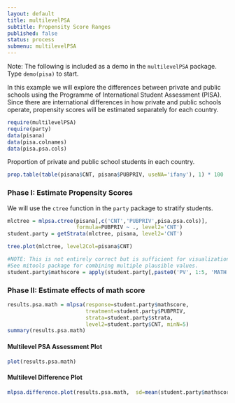```yaml
---
layout: default	
title: multilevelPSA
subtitle: Propensity Score Ranges
published: false
status: process
submenu: multilevelPSA
---
```


Note: The following is included as a demo in the `multilevelPSA` package. Type `demo(pisa)` to start.

In this example we will explore the differences between private and public schools using the Programme of International Student Assessment (PISA). Since there are international differences in how private and public schools operate, propensity scores will be estimated separately for each country.

```r
require(multilevelPSA)
require(party)
data(pisana)
data(pisa.colnames)
data(pisa.psa.cols)
```

Proportion of private and public school students in each country.

```r
prop.table(table(pisana$CNT, pisana$PUBPRIV, useNA='ifany'), 1) * 100
```

### Phase I: Estimate Propensity Scores

We will use the `ctree` function in the `party` package to stratify students.

```r
mlctree = mlpsa.ctree(pisana[,c('CNT','PUBPRIV',pisa.psa.cols)], 
					  formula=PUBPRIV ~ ., level2='CNT')
student.party = getStrata(mlctree, pisana, level2='CNT')
```

```r
tree.plot(mlctree, level2Col=pisana$CNT)
```

```r
#NOTE: This is not entirely correct but is sufficient for visualization purposes.
#See mitools package for combining multiple plausible values.
student.party$mathscore = apply(student.party[,paste0('PV', 1:5, 'MATH')], 1, sum) / 5
```

### Phase II: Estimate effects of math score

```r
results.psa.math = mlpsa(response=student.party$mathscore, 
						 treatment=student.party$PUBPRIV, 
						 strata=student.party$strata, 
						 level2=student.party$CNT, minN=5)
summary(results.psa.math)
```

#### Multilevel PSA Assessment Plot

```r
plot(results.psa.math)
```

#### Multilevel Difference Plot

```r
mlpsa.difference.plot(results.psa.math,  sd=mean(student.party$mathscore, na.rm=TRUE))
```


